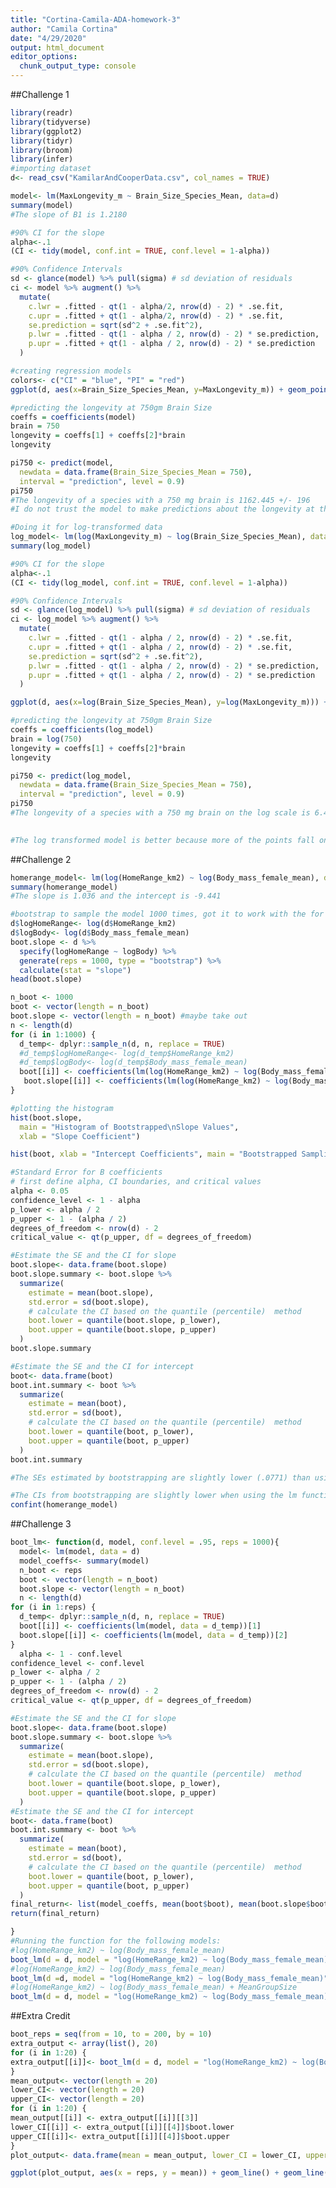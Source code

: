 ```yaml
---
title: "Cortina-Camila-ADA-homework-3"
author: "Camila Cortina"
date: "4/29/2020"
output: html_document
editor_options: 
  chunk_output_type: console
---
```


##Challenge 1
```r
library(readr)
library(tidyverse)
library(ggplot2)
library(tidyr)
library(broom)
library(infer)
#importing dataset
d<- read_csv("KamilarAndCooperData.csv", col_names = TRUE)

model<- lm(MaxLongevity_m ~ Brain_Size_Species_Mean, data=d)
summary(model)
#The slope of B1 is 1.2180

#90% CI for the slope 
alpha<-.1
(CI <- tidy(model, conf.int = TRUE, conf.level = 1-alpha))

#90% Confidence Intervals 
sd <- glance(model) %>% pull(sigma) # sd deviation of residuals
ci <- model %>% augment() %>%
  mutate(
    c.lwr = .fitted - qt(1 - alpha/2, nrow(d) - 2) * .se.fit,
    c.upr = .fitted + qt(1 - alpha/2, nrow(d) - 2) * .se.fit,
    se.prediction = sqrt(sd^2 + .se.fit^2),
    p.lwr = .fitted - qt(1 - alpha / 2, nrow(d) - 2) * se.prediction,
    p.upr = .fitted + qt(1 - alpha / 2, nrow(d) - 2) * se.prediction
  )

#creating regression models
colors<- c("CI" = "blue", "PI" = "red")
ggplot(d, aes(x=Brain_Size_Species_Mean, y=MaxLongevity_m)) + geom_point() + geom_smooth(method = "lm", se = FALSE, color = "black") + annotate("text", label = "longevity ~ brain size", x = 150, y = 950, size = 4, colour = "red") + geom_line(data = ci, aes(x= Brain_Size_Species_Mean, y = c.lwr), color = "blue") + geom_line(data = ci, aes(x = Brain_Size_Species_Mean, y = c.upr, color = "CI")) + geom_line(data = ci, aes(x = Brain_Size_Species_Mean, y = p.lwr, color = "PI")) + geom_line(data = ci, aes(x = Brain_Size_Species_Mean, y = p.upr), color = "red") + guides(col = guide_legend()) + labs(x = "Species Average Brain Size", y = "Max Longevity") +  scale_color_manual(name = "Legend", values = colors)

#predicting the longevity at 750gm Brain Size
coeffs = coefficients(model)
brain = 750          
longevity = coeffs[1] + coeffs[2]*brain 
longevity 

pi750 <- predict(model,
  newdata = data.frame(Brain_Size_Species_Mean = 750),
  interval = "prediction", level = 0.9)
pi750
#The longevity of a species with a 750 mg brain is 1162.445 +/- 196
#I do not trust the model to make predictions about the longevity at this large of a brain size because there are very few points as the brain size gets larger and the confidence levels are very wide at this point, coming closer and closer to the prediction intervals as the brain size gets larger, which are not a good prediction of the longevity. 

#Doing it for log-transformed data
log_model<- lm(log(MaxLongevity_m) ~ log(Brain_Size_Species_Mean), data=d)
summary(log_model)

#90% CI for the slope 
alpha<-.1
(CI <- tidy(log_model, conf.int = TRUE, conf.level = 1-alpha))

#90% Confidence Intervals 
sd <- glance(log_model) %>% pull(sigma) # sd deviation of residuals
ci <- log_model %>% augment() %>%
  mutate(
    c.lwr = .fitted - qt(1 - alpha / 2, nrow(d) - 2) * .se.fit,
    c.upr = .fitted + qt(1 - alpha / 2, nrow(d) - 2) * .se.fit,
    se.prediction = sqrt(sd^2 + .se.fit^2),
    p.lwr = .fitted - qt(1 - alpha / 2, nrow(d) - 2) * se.prediction,
    p.upr = .fitted + qt(1 - alpha / 2, nrow(d) - 2) * se.prediction
  )

ggplot(d, aes(x=log(Brain_Size_Species_Mean), y=log(MaxLongevity_m))) + geom_point() + geom_smooth(method = "lm", se = FALSE, color = "black") + annotate("text", label = "log(longevity) ~ log(brain size)", x = 2.55, y = 6.65, size = 4, colour = "red") + geom_line(data = ci, aes(x= log.Brain_Size_Species_Mean., y = c.lwr, color = "CI")) + geom_line(data = ci, aes(x = log.Brain_Size_Species_Mean., y = c.upr), color = "blue") + geom_line(data = ci, aes(x = log.Brain_Size_Species_Mean., y = p.lwr, color = "PI")) + geom_line(data = ci, aes(x = log.Brain_Size_Species_Mean., y = p.upr), color = "red") + labs(x = "Species Average Brain Size", y = "Max Longevity") +  scale_color_manual(name = "Legend", values = colors)

#predicting the longevity at 750gm Brain Size
coeffs = coefficients(log_model)
brain = log(750)       
longevity = coeffs[1] + coeffs[2]*brain 
longevity 

pi750 <- predict(log_model,
  newdata = data.frame(Brain_Size_Species_Mean = 750),
  interval = "prediction", level = 0.9)
pi750
#The longevity of a species with a 750 mg brain on the log scale is 6.429 +/- .422
 

#The log transformed model is better because more of the points fall on the line created by the regression. In the untransformed model, most of the points are centered on the left-hand side of the graph and therefore the prediction of where the points will be with larger brain sizes is less accurate. This can be seen in the confidence interval and how it is further away from the line the larger the brain size is. 
```

##Challenge 2
```r
homerange_model<- lm(log(HomeRange_km2) ~ log(Body_mass_female_mean), data = d)
summary(homerange_model) 
#The slope is 1.036 and the intercept is -9.441

#bootstrap to sample the model 1000 times, got it to work with the for loop too
d$logHomeRange<- log(d$HomeRange_km2)
d$logBody<- log(d$Body_mass_female_mean)
boot.slope <- d %>%
  specify(logHomeRange ~ logBody) %>%
  generate(reps = 1000, type = "bootstrap") %>%
  calculate(stat = "slope")
head(boot.slope)

n_boot <- 1000
boot <- vector(length = n_boot) 
boot.slope <- vector(length = n_boot) #maybe take out
n <- length(d)
for (i in 1:1000) {
  d_temp<- dplyr::sample_n(d, n, replace = TRUE)
  #d_temp$logHomeRange<- log(d_temp$HomeRange_km2)
  #d_temp$logBody<- log(d_temp$Body_mass_female_mean)
  boot[[i]] <- coefficients(lm(log(HomeRange_km2) ~ log(Body_mass_female_mean), data = d_temp))[1]
   boot.slope[[i]] <- coefficients(lm(log(HomeRange_km2) ~ log(Body_mass_female_mean), data = d_temp))[2]
}

#plotting the histogram
hist(boot.slope,
  main = "Histogram of Bootstrapped\nSlope Values",
  xlab = "Slope Coefficient")

hist(boot, xlab = "Intercept Coefficients", main = "Bootstrapped Sampling Distribution \n of Intercept Values")

#Standard Error for B coefficients
# first define alpha, CI boundaries, and critical values
alpha <- 0.05
confidence_level <- 1 - alpha
p_lower <- alpha / 2
p_upper <- 1 - (alpha / 2)
degrees_of_freedom <- nrow(d) - 2
critical_value <- qt(p_upper, df = degrees_of_freedom)

#Estimate the SE and the CI for slope
boot.slope<- data.frame(boot.slope)
boot.slope.summary <- boot.slope %>%
  summarize(
    estimate = mean(boot.slope),
    std.error = sd(boot.slope),
    # calculate the CI based on the quantile (percentile)  method
    boot.lower = quantile(boot.slope, p_lower),
    boot.upper = quantile(boot.slope, p_upper)
  )
boot.slope.summary

#Estimate the SE and the CI for intercept 
boot<- data.frame(boot)
boot.int.summary <- boot %>%
  summarize(
    estimate = mean(boot),
    std.error = sd(boot),
    # calculate the CI based on the quantile (percentile)  method
    boot.lower = quantile(boot, p_lower),
    boot.upper = quantile(boot, p_upper)
  )
boot.int.summary

#The SEs estimated by bootstrapping are slightly lower (.0771) than using the lm function (.08488) for the slope, but higher for the intercept (1.444 vs. .673)

#The CIs from bootstrapping are slightly lower when using the lm function than with bootstrapping
confint(homerange_model)

```

##Challenge 3
```r
boot_lm<- function(d, model, conf.level = .95, reps = 1000){
  model<- lm(model, data = d)
  model_coeffs<- summary(model)
  n_boot <- reps
  boot <- vector(length = n_boot) 
  boot.slope <- vector(length = n_boot)
  n <- length(d)
for (i in 1:reps) {
  d_temp<- dplyr::sample_n(d, n, replace = TRUE)
  boot[[i]] <- coefficients(lm(model, data = d_temp))[1]
  boot.slope[[i]] <- coefficients(lm(model, data = d_temp))[2]
}
  alpha <- 1 - conf.level
confidence_level <- conf.level
p_lower <- alpha / 2
p_upper <- 1 - (alpha / 2)
degrees_of_freedom <- nrow(d) - 2
critical_value <- qt(p_upper, df = degrees_of_freedom)

#Estimate the SE and the CI for slope
boot.slope<- data.frame(boot.slope)
boot.slope.summary <- boot.slope %>%
  summarize(
    estimate = mean(boot.slope),
    std.error = sd(boot.slope),
    # calculate the CI based on the quantile (percentile)  method
    boot.lower = quantile(boot.slope, p_lower),
    boot.upper = quantile(boot.slope, p_upper)
  )
#Estimate the SE and the CI for intercept 
boot<- data.frame(boot)
boot.int.summary <- boot %>%
  summarize(
    estimate = mean(boot),
    std.error = sd(boot),
    # calculate the CI based on the quantile (percentile)  method
    boot.lower = quantile(boot, p_lower),
    boot.upper = quantile(boot, p_upper)
  )
final_return<- list(model_coeffs, mean(boot$boot), mean(boot.slope$boot.slope), boot.slope.summary, boot.int.summary)
return(final_return)

}
#Running the function for the following models:
#log(HomeRange_km2) ~ log(Body_mass_female_mean)
boot_lm(d = d, model = "log(HomeRange_km2) ~ log(Body_mass_female_mean)")
#log(HomeRange_km2) ~ log(Body_mass_female_mean)
boot_lm(d =d, model = "log(HomeRange_km2) ~ log(Body_mass_female_mean)")
#log(HomeRange_km2) ~ log(Body_mass_female_mean) + MeanGroupSize
boot_lm(d = d, model = "log(HomeRange_km2) ~ log(Body_mass_female_mean) + MeanGroupSize")
```

##Extra Credit
```r
boot_reps = seq(from = 10, to = 200, by = 10)
extra_output <- array(list(), 20)
for (i in 1:20) {
extra_output[[i]]<- boot_lm(d = d, model = "log(HomeRange_km2) ~ log(Body_mass_female_mean)", reps = boot_reps[i])
}
mean_output<- vector(length = 20) 
lower_CI<- vector(length = 20)
upper_CI<- vector(length = 20)
for (i in 1:20) {
mean_output[[i]] <- extra_output[[i]][[3]]  
lower_CI[[i]] <- extra_output[[i]][[4]]$boot.lower
upper_CI[[i]]<- extra_output[[i]][[4]]$boot.upper
}
plot_output<- data.frame(mean = mean_output, lower_CI = lower_CI, upper_CI = upper_CI, reps = seq(from = 10, to = 200, by = 10))

ggplot(plot_output, aes(x = reps, y = mean)) + geom_line() + geom_line(data = plot_output, aes(x = reps, y = lower_CI)) + geom_line(data = plot_output, aes(x = reps, y = upper_CI)) + geom_hline(yintercept = 1.03, color = "red")
```





